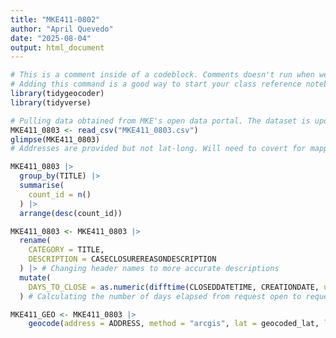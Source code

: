 ```yaml
---
title: "MKE411-0802"
author: "April Quevedo"
date: "2025-08-04"
output: html_document
---
```


```r
# This is a comment inside of a codeblock. Comments doesn't run when we run the codeblock.
# Adding this command is a good way to start your class reference notebook.
library(tidygeocoder)
library(tidyverse)
```
```r
# Pulling data obtained from MKE's open data portal. The dataset is updated daily and can be accessed here: https://data.milwaukee.gov/dataset/callcenterdatacurrent/resource/bf2b508a-5bfa-49da-8846-d87ffeee020a
MKE411_0803 <- read_csv("MKE411_0803.csv")
glimpse(MKE411_0803)
# Addresses are provided but not lat-long. Will need to covert for mapping.
```
```r
MKE411_0803 |>
  group_by(TITLE) |>
  summarise(
    count_id = n()
  ) |>
  arrange(desc(count_id))
```
```r
MKE411_0803 <- MKE411_0803 |>
  rename(
    CATEGORY = TITLE,
    DESCRIPTION = CASECLOSUREREASONDESCRIPTION
  ) |> # Changing header names to more accurate descriptions
  mutate(
    DAYS_TO_CLOSE = as.numeric(difftime(CLOSEDDATETIME, CREATIONDATE, units = "days"))
  ) # Calculating the number of days elapsed from request open to request close
```

```r
MKE411_GEO <- MKE411_0803 |>
    geocode(address = ADDRESS, method = "arcgis", lat = geocoded_lat, long = geocoded_lon) # Geocoding addresses for mapping later
```

